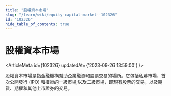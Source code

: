```yaml
---
title: "股權資本市場"
slug: "/learn/wiki/equity-capital-market--102326"
id: "102326"
hide_table_of_contents: true
---
```



# 股權資本市場

<ArticleMeta id={102326} updatedAt={'2023-09-26 13:59:00'} />
<div className='border-solid border-b border-t-0 my-4 border-[var(--ifm-color-gray-300)]' />

股權資本市場是指金融機構幫助企業融資和股票交易的場所。它包括私募市場、首次公開發行 (IPO) 和權證的一級市場;以及二級市場，即現有股票的交易，以及期貨、期權和其他上市證券的交易。
